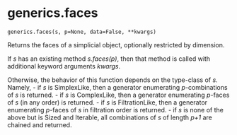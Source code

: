 # generics.faces { #splex.generics.faces }

`generics.faces(s, p=None, data=False, **kwargs)`

Returns the faces of a simplicial object, optionally restricted by dimension.

If _s_ has an existing method _s.faces(p)_, then that method is called with additional keyword arguments _kwargs_. 

Otherwise, the behavior of this function depends on the type-class of _s_. Namely, 
- if _s_ is SimplexLike, then a generator enumerating _p_-combinations of _s_ is returned. 
- if _s_ is ComplexLike, then a generator enumerating _p_-faces of _s_ (in any order) is returned. 
- if _s_ is FiltrationLike, then a generator enumerating _p_-faces of _s_ in filtration order is returned.
- if _s_ is none of the above but is Sized and Iterable, all combinations of _s_ of length _p+1_ are chained and returned.